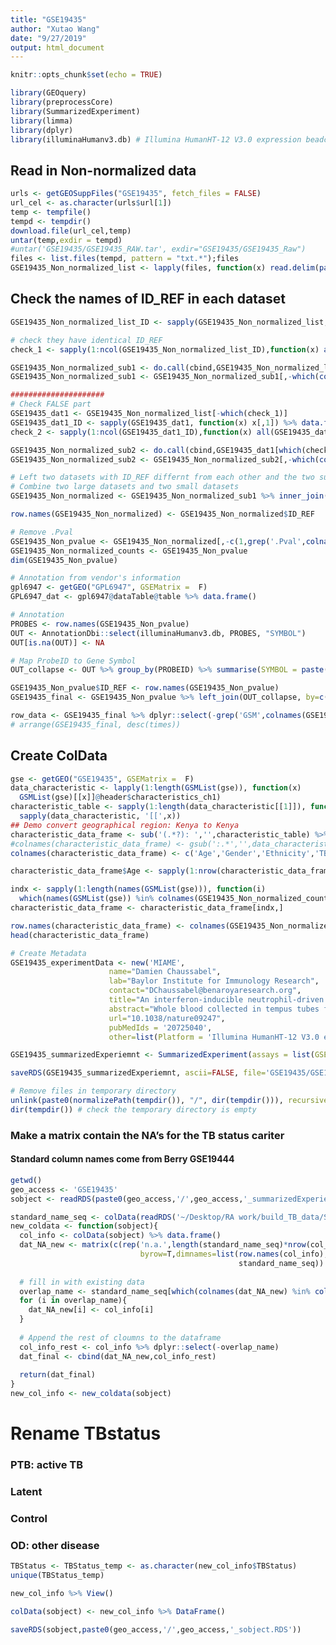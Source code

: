 ```yaml
---
title: "GSE19435"
author: "Xutao Wang"
date: "9/27/2019"
output: html_document
---
```


```r
knitr::opts_chunk$set(echo = TRUE)
```

```r
library(GEOquery)
library(preprocessCore)
library(SummarizedExperiment)
library(limma)
library(dplyr)
library(illuminaHumanv3.db) # Illumina HumanHT-12 V3.0 expression beadchip
```

## Read in Non-normalized data
```r
urls <- getGEOSuppFiles("GSE19435", fetch_files = FALSE)
url_cel <- as.character(urls$url[1])
temp <- tempfile()
tempd <- tempdir()
download.file(url_cel,temp)
untar(temp,exdir = tempd)
#untar('GSE19435/GSE19435_RAW.tar', exdir="GSE19435/GSE19435_Raw")
files <- list.files(tempd, pattern = "txt.*");files
GSE19435_Non_normalized_list <- lapply(files, function(x) read.delim(paste0(tempd,'/',x), header=TRUE, col.names = c('ID_REF',gsub('_.*','',x),paste0(gsub('_.*','',x),'.Pval')), stringsAsFactors = FALSE))
```

## Check the names of ID_REF in each dataset
```r
GSE19435_Non_normalized_list_ID <- sapply(GSE19435_Non_normalized_list, function(x) x[,1]) %>% data.frame()

# check they have identical ID_REF
check_1 <- sapply(1:ncol(GSE19435_Non_normalized_list_ID),function(x) all(GSE19435_Non_normalized_list_ID[,1]==GSE19435_Non_normalized_list_ID[,x]));check_1

GSE19435_Non_normalized_sub1 <- do.call(cbind,GSE19435_Non_normalized_list[which(check_1)])
GSE19435_Non_normalized_sub1 <- GSE19435_Non_normalized_sub1[,-which(colnames(GSE19435_Non_normalized_sub1)=='ID_REF')[-1]]

#####################
# Check FALSE part
GSE19435_dat1 <- GSE19435_Non_normalized_list[-which(check_1)]
GSE19435_dat1_ID <- sapply(GSE19435_dat1, function(x) x[,1]) %>% data.frame()
check_2 <- sapply(1:ncol(GSE19435_dat1_ID),function(x) all(GSE19435_dat1_ID[,3]==GSE19435_dat1_ID[,x]));check_2

GSE19435_Non_normalized_sub2 <- do.call(cbind,GSE19435_dat1[which(check_2)])
GSE19435_Non_normalized_sub2 <- GSE19435_Non_normalized_sub2[,-which(colnames(GSE19435_Non_normalized_sub2)=='ID_REF')[-1]]

# Left two datasets with ID_REF differnt from each other and the two sub datasets
# Combine two large datasets and two small datasets
GSE19435_Non_normalized <- GSE19435_Non_normalized_sub1 %>% inner_join(GSE19435_Non_normalized_sub2,by= c('ID_REF'="ID_REF")) %>% inner_join(GSE19435_dat1[-which(check_2)][[1]],by= c('ID_REF'="ID_REF")) %>% inner_join(GSE19435_dat1[-which(check_2)][[2]],by= c('ID_REF'="ID_REF")) %>% data.frame()

row.names(GSE19435_Non_normalized) <- GSE19435_Non_normalized$ID_REF
```

```r
# Remove .Pval
GSE19435_Non_pvalue <- GSE19435_Non_normalized[,-c(1,grep('.Pval',colnames(GSE19435_Non_normalized)))]
GSE19435_Non_normalized_counts <- GSE19435_Non_pvalue
dim(GSE19435_Non_pvalue)
```

```r
# Annotation from vendor's information
gpl6947 <- getGEO("GPL6947", GSEMatrix =  F)
GPL6947_dat <- gpl6947@dataTable@table %>% data.frame()

# Annotation
PROBES <- row.names(GSE19435_Non_pvalue)
OUT <- AnnotationDbi::select(illuminaHumanv3.db, PROBES, "SYMBOL")
OUT[is.na(OUT)] <- NA

# Map ProbeID to Gene Symbol 
OUT_collapse <- OUT %>% group_by(PROBEID) %>% summarise(SYMBOL = paste(SYMBOL, collapse="///"), times = length(unlist(strsplit(SYMBOL, "///")))) 

GSE19435_Non_pvalue$ID_REF <- row.names(GSE19435_Non_pvalue)
GSE19435_final <- GSE19435_Non_pvalue %>% left_join(OUT_collapse, by=c('ID_REF'="PROBEID")) %>% left_join(GPL6947_dat, by = c('ID_REF'='ID')) 

row_data <- GSE19435_final %>% dplyr::select(-grep('GSM',colnames(GSE19435_final))) %>% DataFrame()
# arrange(GSE19435_final, desc(times))
```

## Create ColData
```r
gse <- getGEO("GSE19435", GSEMatrix =  F)
data_characteristic <- lapply(1:length(GSMList(gse)), function(x)  
  GSMList(gse)[[x]]@header$characteristics_ch1)
characteristic_table <- sapply(1:length(data_characteristic[[1]]), function(x) 
  sapply(data_characteristic, '[[',x)) 
## Demo convert geographical region: Kenya to Kenya
characteristic_data_frame <- sub('(.*?): ','',characteristic_table) %>% DataFrame()
#colnames(characteristic_data_frame) <- gsub(':.*','',data_characteristic[[1]])
colnames(characteristic_data_frame) <- c('Age','Gender','Ethnicity','TBStatus','TimePostTreatment','SputumSmearStatus','IsolateSensitivity','BcgVaccinated')

characteristic_data_frame$Age <- sapply(1:nrow(characteristic_data_frame), function(x) gsub('years.*','',characteristic_data_frame$Age[x]))

indx <- sapply(1:length(names(GSMList(gse))), function(i) 
  which(names(GSMList(gse)) %in% colnames(GSE19435_Non_normalized_counts)[i]));indx
characteristic_data_frame <- characteristic_data_frame[indx,]

row.names(characteristic_data_frame) <- colnames(GSE19435_Non_normalized_counts)
head(characteristic_data_frame)
```

```r
# Create Metadata
GSE19435_experimentData <- new('MIAME',
                      name="Damien Chaussabel",
                      lab="Baylor Institute for Immunology Research",
                      contact="DChaussabel@benaroyaresearch.org",
                      title="An interferon-inducible neutrophil-driven blood transcriptional signature in human tuberculosis",
                      abstract="Whole blood collected in tempus tubes from patients with different spectra of TB disease and healthy controls. All patients were sampled prior to the initiation of any antimycobacterial therapy.",
                      url="10.1038/nature09247",
                      pubMedIds = '20725040',
                      other=list(Platform = 'Illumina HumanHT-12 V3.0 expression beadchip (GPL6947)'))

GSE19435_summarizedExperiemnt <- SummarizedExperiment(assays = list(GSE19435_Non_normalized_counts= as.matrix(GSE19435_Non_normalized_counts)), colData = characteristic_data_frame, rowData = row_data, metadata = list(GSE19435_experimentData)); GSE19435_summarizedExperiemnt

```

```r
saveRDS(GSE19435_summarizedExperiemnt, ascii=FALSE, file='GSE19435/GSE19435_summarizedExperiemnt.RDS')

# Remove files in temporary directory
unlink(paste0(normalizePath(tempdir()), "/", dir(tempdir())), recursive = TRUE)
dir(tempdir()) # check the temporary directory is empty

```

### Make a matrix contain the NA's for the TB status cariter
#### Standard column names come from Berry GSE19444
```r
getwd()
geo_access <- 'GSE19435'
sobject <- readRDS(paste0(geo_access,'/',geo_access,'_summarizedExperiemnt.RDS'))
```

```r
standard_name_seq <- colData(readRDS('~/Desktop/RA work/build_TB_data/Signatures/Berry/GSE19443/GSE19443_summarizedExperiemnt.RDS')) %>% data.frame() %>% colnames
new_coldata <- function(sobject){
  col_info <- colData(sobject) %>% data.frame()
  dat_NA_new <- matrix(c(rep('n.a.',length(standard_name_seq)*nrow(col_info))),ncol=length(standard_name_seq),
                             byrow=T,dimnames=list(row.names(col_info),
                                                   standard_name_seq)) %>% data.frame()
  
  # fill in with existing data
  overlap_name <- standard_name_seq[which(colnames(dat_NA_new) %in% colnames(col_info))]
  for (i in overlap_name){
    dat_NA_new[i] <- col_info[i]
  }
  
  # Append the rest of cloumns to the dataframe
  col_info_rest <- col_info %>% dplyr::select(-overlap_name)
  dat_final <- cbind(dat_NA_new,col_info_rest)
  
  return(dat_final)
}
new_col_info <- new_coldata(sobject)

```

# Rename TBstatus
### PTB: active TB
### Latent
### Control
### OD: other disease
```r
TBStatus <- TBStatus_temp <- as.character(new_col_info$TBStatus)
unique(TBStatus_temp)

new_col_info %>% View()

colData(sobject) <- new_col_info %>% DataFrame()

saveRDS(sobject,paste0(geo_access,'/',geo_access,'_sobject.RDS'))

```






























